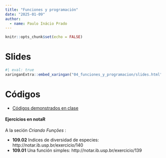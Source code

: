```yaml
---
title: "Funciones y programación"
date: "2025-01-09" 
author:
  - name: Paulo Inácio Prado
---
```


```r
knitr::opts_chunk$set(echo = FALSE)
```


# Slides

```r
#| eval: true
xaringanExtra::embed_xaringan("04_funciones_y_programacion/slides.html")
```

# Códigos

* [Códigos demonstrados en clase](04_funciones_y_progamacion/masster_class.R)

#### Ejercícios en notaR

A la seción *Criando Funções* :

* **109.02** Indices de diversidad de especies: http://notar.ib.usp.br/exercicio/140 
* **109.01** Una función simples: http://notar.ib.usp.br/exercicio/139

